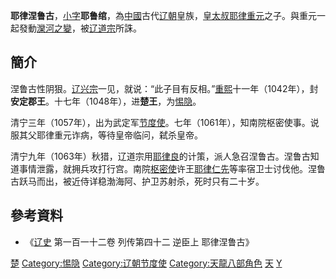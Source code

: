 '''耶律涅鲁古'''{{BD||1043年|1063年||catIdx=Y}}，[[乳名|小字]]'''耶鲁绾'''，為[[中國|中國]]古代[[辽朝|辽朝]]皇族，[[皇太叔|皇太叔]][[耶律重元|耶律重元]]之子。與重元一起發動[[灤河之變|灤河之變]]，被[[辽道宗|辽道宗]]所誅。

==簡介==
涅鲁古性阴狠。[[辽兴宗|辽兴宗]]一见，就说：“此子目有反相。”[[重熙|重熙]]十一年（1042年），封'''安定郡王'''。十七年（1048年），进'''楚王'''，为[[惕隐|惕隐]]。

清宁三年（1057年），出为武定军[[节度使|节度使]]。七年（1061年），知南院枢密使事。说服其父耶律重元诈病，等待皇帝临问，弑杀皇帝。

清宁九年（1063年）秋猎，辽道宗用[[耶律良|耶律良]]的计策，派人急召涅鲁古。涅鲁古知道事情泄露，就拥兵攻打行宫。南院[[枢密使|枢密使]]许王[[耶律仁先|耶律仁先]]等率宿卫士讨伐他。涅鲁古跃马而出，被近侍详稳渤海阿、护卫苏射杀，死时只有二十岁。

== 參考資料 ==
* 《[[辽史|辽史]] 第一百一十二卷 列传第四十二 逆臣上 耶律涅鲁古》

[[Category:辽朝宗室国王|楚]]
[[Category:惕隐|Category:惕隐]]
[[Category:辽朝节度使|Category:辽朝节度使]]
[[Category:天龍八部角色|Category:天龍八部角色]]
[[Category:金庸筆下真實人物|天]]
[[Category:辽朝战争身亡者|Y]]